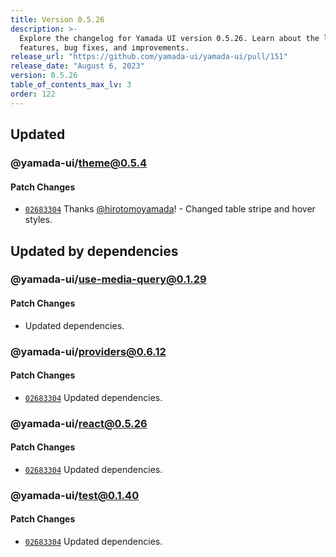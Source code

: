 ```yaml
---
title: Version 0.5.26
description: >-
  Explore the changelog for Yamada UI version 0.5.26. Learn about the latest
  features, bug fixes, and improvements.
release_url: "https://github.com/yamada-ui/yamada-ui/pull/151"
release_date: "August 6, 2023"
version: 0.5.26
table_of_contents_max_lv: 3
order: 122
---
```


## Updated

### @yamada-ui/theme@0.5.4

#### Patch Changes

- [`02683304`](https://github.com/hirotomoyamada/yamada-ui/commit/026833049efc405664606cdb225d83123413c986) Thanks [@hirotomoyamada](https://github.com/hirotomoyamada)! - Changed table stripe and hover styles.

## Updated by dependencies

### @yamada-ui/use-media-query@0.1.29

#### Patch Changes

- Updated dependencies.

### @yamada-ui/providers@0.6.12

#### Patch Changes

- [`02683304`](https://github.com/hirotomoyamada/yamada-ui/commit/026833049efc405664606cdb225d83123413c986) Updated dependencies.

### @yamada-ui/react@0.5.26

#### Patch Changes

- [`02683304`](https://github.com/hirotomoyamada/yamada-ui/commit/026833049efc405664606cdb225d83123413c986) Updated dependencies.

### @yamada-ui/test@0.1.40

#### Patch Changes

- [`02683304`](https://github.com/hirotomoyamada/yamada-ui/commit/026833049efc405664606cdb225d83123413c986) Updated dependencies.

